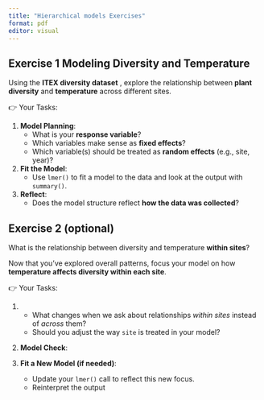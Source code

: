 ```yaml
---
title: "Hierarchical models Exercises"
format: pdf
editor: visual
---
```


## Exercise 1 Modeling Diversity and Temperature

Using the **ITEX diversity dataset** , explore the relationship between **plant diversity** and **temperature** across different sites.

👉 Your Tasks:

1.  **Model Planning**:
    -   What is your **response variable**?
    -   Which variables make sense as **fixed effects**?
    -   Which variable(s) should be treated as **random effects** (e.g., site, year)?
2.  **Fit the Model**:
    -   Use `lmer()` to fit a model to the data and look at the output with `summary()`.
3.  **Reflect**:
    -   Does the model structure reflect **how the data was collected**?

## Exercise 2 (optional)

What is the relationship between diversity and temperature **within sites**?

Now that you've explored overall patterns, focus your model on how **temperature affects diversity within each site**.

👉 Your Tasks:

1.  

    -   What changes when we ask about relationships *within sites* instead of *across* them?
    -   Should you adjust the way `site` is treated in your model?

2.  **Model Check**:

3.  **Fit a New Model (if needed)**:

    -   Update your `lmer()` call to reflect this new focus.
    -   Reinterpret the output

